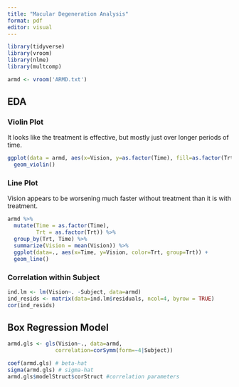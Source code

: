 ```yaml
---
title: "Macular Degeneration Analysis"
format: pdf
editor: visual
---
```


```r
library(tidyverse)
library(vroom)
library(nlme)
library(multcomp)

armd <- vroom('ARMD.txt')
```

## EDA

### Violin Plot

It looks like the treatment is effective, but mostly just over longer periods of time.

```r
ggplot(data = armd, aes(x=Vision, y=as.factor(Time), fill=as.factor(Trt))) +
  geom_violin()
```

### Line Plot

Vision appears to be worsening much faster without treatment than it is with treatment.

```r
armd %>%
  mutate(Time = as.factor(Time),
         Trt = as.factor(Trt)) %>%
  group_by(Trt, Time) %>%
  summarize(Vision = mean(Vision)) %>%
  ggplot(data=., aes(x=Time, y=Vision, color=Trt, group=Trt)) +
  geom_line()
```

### Correlation within Subject

```r
ind.lm <- lm(Vision~. -Subject, data=armd)
ind_resids <- matrix(data=ind.lm$residuals, ncol=4, byrow = TRUE)
cor(ind_resids)
```

## Box Regression Model

```r
armd.gls <- gls(Vision~., data=armd,
               correlation=corSymm(form=~4|Subject))

coef(armd.gls) # beta-hat
sigma(armd.gls) # sigma-hat
armd.gls$modelStruct$corStruct #correlation parameters
```
